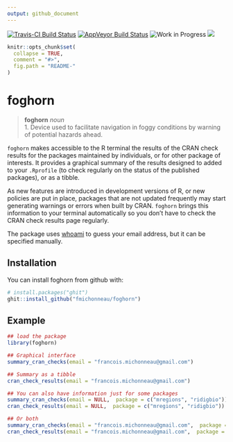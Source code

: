 ```yaml
---
output: github_document
---
```


<!-- README.md is generated from README.Rmd. Please edit that file -->


[![Travis-CI Build Status](https://travis-ci.org/fmichonneau/foghorn.svg?branch=master)](https://travis-ci.org/fmichonneau/foghorn)
[![AppVeyor Build Status](https://ci.appveyor.com/api/projects/status/github/fmichonneau/foghorn?branch=master&svg=true)](https://ci.appveyor.com/project/fmichonneau/foghorn)
![Work in Progress](https://img.shields.io/badge/status-work in progress-yellow.svg)
[![](http://www.r-pkg.org/badges/version/foghorn)](http://www.r-pkg.org/pkg/foghorn)

```r
knitr::opts_chunk$set(
  collapse = TRUE,
  comment = "#>",
  fig.path = "README-"
)
```

# foghorn

> **foghorn** *noun* <br>
>     1. Device used to facilitate navigation in foggy conditions by warning of
>        potential hazards ahead.

`foghorn` makes accessible to the R terminal the results of the CRAN check
results for the packages maintained by individuals, or for other package of
interests. It provides a graphical summary of the results designed to added to
your `.Rprofile` (to check regularly on the status of the published packages),
or as a tibble.

As new features are introduced in development versions of R, or new policies are
put in place, packages that are not updated frequently may start generating
warnings or errors when built by CRAN. `foghorn` brings this information to your
terminal automatically so you don't have to check the CRAN check results page
regularly.

The package uses [whoami](https://cran.r-project.org/package=whoami) to guess
your email address, but it can be specified manually.

## Installation

You can install foghorn from github with:

```r
# install.packages("ghit")
ghit::install_github("fmichonneau/foghorn")
```

## Example

```r
## load the package
library(foghorn)

## Graphical interface
summary_cran_checks(email = "francois.michonneau@gmail.com")

## Summary as a tibble
cran_check_results(email = "francois.michonneau@gmail.com")

## You can also have information just for some packages
summary_cran_checks(email = NULL,  package = c("mregions", "ridigbio"))
cran_check_results(email = NULL,  package = c("mregions", "ridigbio"))

## Or both
summary_cran_checks(email = "francois.michonneau@gmail.com",  package = c("mregions", "ridigbio"))
cran_check_results(email = "francois.michonneau@gmail.com",  package = c("mregions", "ridigbio"))
```
